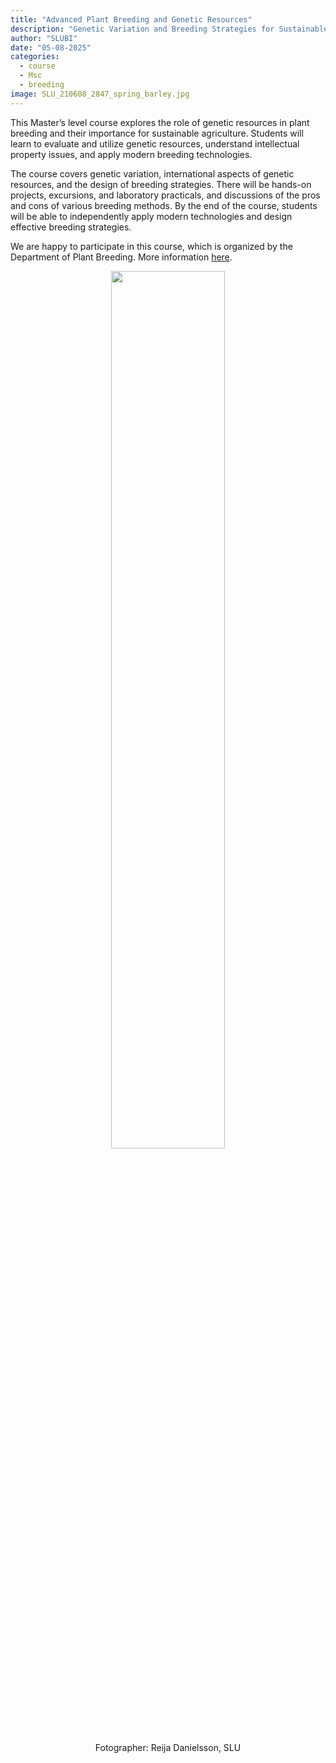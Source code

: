 ```yaml
---
title: "Advanced Plant Breeding and Genetic Resources"
description: "Genetic Variation and Breeding Strategies for Sustainable Agriculture - autumn 2025"
author: "SLUBI"
date: "05-08-2025"
categories:
  - course
  - Msc
  - breeding
image: SLU_210608_2847_spring_barley.jpg
---
```


This Master's level course explores the role of genetic resources in plant breeding and their importance for sustainable agriculture. Students will learn to evaluate and utilize genetic resources, understand intellectual property issues, and apply modern breeding technologies. 

The course covers genetic variation, international aspects of genetic resources, and the design of breeding strategies. There will be hands-on projects, excursions, and laboratory practicals, and discussions of the pros and cons of various breeding methods. By the end of the course, students will be able to independently apply modern technologies and design effective breeding strategies.

We are happy to participate in this course, which is organized by the Department of Plant Breeding. More information [here](https://student.slu.se/en/studies/courses-and-programmes/course-search/course/BI1407/20053.2324/Advanced-Plant-Breeding-and-Genetic-Resources/). 

<center>
![](SLU_210608_2847_spring_barley.jpg){.class width=60%}

Fotographer: Reija Danielsson, SLU